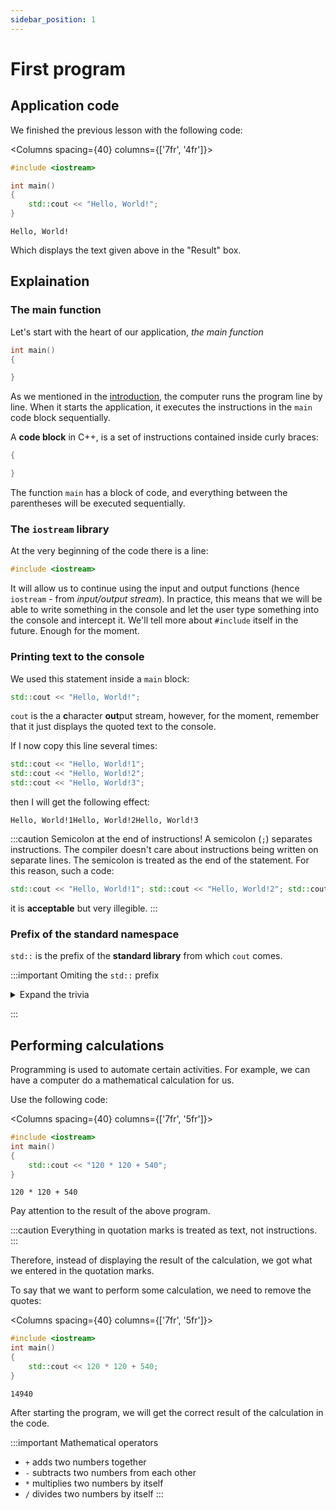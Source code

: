 ```yaml
---
sidebar_position: 1
---
```


# First program


<NotFinished/>

## Application code

We finished the previous lesson with the following code:


<Columns spacing={40} columns={['7fr', '4fr']}>
<div>

```cpp title="main.cpp"
#include <iostream>

int main()
{
	std::cout << "Hello, World!";
}
```

</div>

<div>

```plaintext title="Result (console)"
Hello, World!
```

</div>
</Columns>

Which displays the text given above in the "Result" box.


## Explaination

### The main function

Let's start with the heart of our application, *the main function*

```cpp title="Part of main.cpp"
int main()
{

}
```

As we mentioned in the <a href="../index">introduction</a>, the computer runs the program line by line.
When it starts the application, it executes the instructions in the `main` code block sequentially.

A **code block** in C++, is a set of instructions contained inside curly braces:

```cpp
{

}
```

The function `main` has a block of code, and everything between the parentheses will be executed sequentially.

### The `iostream` library

At the very beginning of the code there is a line:

```cpp
#include <iostream>
```

It will allow us to continue using the input and output functions (hence `iostream` - from *input/output stream*).
In practice, this means that we will be able to write something in the console and let the user type something into the console and intercept it.
We'll tell more about `#include` itself in the future. Enough for the moment.

### Printing text to the console

We used this statement inside a `main` block:

```cpp
std::cout << "Hello, World!";
```

`cout` is the a **c**haracter **out**put stream, however, for the moment,
remember that it just displays the quoted text to the console.

If I now copy this line several times:

```cpp
std::cout << "Hello, World!1";
std::cout << "Hello, World!2";
std::cout << "Hello, World!3";
```

then I will get the following effect:

```
Hello, World!1Hello, World!2Hello, World!3
```

:::caution Semicolon at the end of instructions!
A semicolon (`;`) separates instructions. The compiler doesn't care about instructions being written on separate lines.
The semicolon is treated as the end of the statement. For this reason, such a code:
```cpp
std::cout << "Hello, World!1"; std::cout << "Hello, World!2"; std::cout << "Hello, World!3";
```

it is **acceptable** but very illegible.
:::

### Prefix of the standard namespace

`std::` is the prefix of the **standard library** from which `cout` comes.

:::important Omiting the `std::` prefix

<details>
<summary>Expand the trivia</summary>
<div>

The prefix `std::` can be omitted if we give the appropriate line of code beforehand:

```cpp
#include <iostream>
int main()
{
	using namespace std;
	cout << "Hello, World!";
}
```
However, many experienced programmers recommend writing `std::`.

### For the curious (those more advanced)

The standard library is very extensive, it has a lot of names used.
Using `using namespace std;` unpacks all these names to the global namespace.
which may be surprising if we want to use names like `left`,` right`, `precision`, etc.

Using `using namespace std;` elsewhere than locally inside a function code block
is considered **bad programming practice** and is strongly discouraged.
</div>
</details>

:::

## Performing calculations

Programming is used to automate certain activities.
For example, we can have a computer do a mathematical calculation for us.

Use the following code:

<Columns spacing={40} columns={['7fr', '5fr']}>
<div>

```cpp title="main.cpp"
#include <iostream>
int main()
{
	std::cout << "120 * 120 + 540";
}
```

</div>
<div>

```plaintext title="Result (console)"
120 * 120 + 540
```

</div>
</Columns>

Pay attention to the result of the above program.

:::caution
Everything in quotation marks is treated as text, not instructions.
:::

Therefore, instead of displaying the result of the calculation,
we got what we entered in the quotation marks.

To say that we want to perform some calculation, we need to remove the quotes:

<Columns spacing={40} columns={['7fr', '5fr']}>
<div>

```cpp title="main.cpp"
#include <iostream>
int main()
{
	std::cout << 120 * 120 + 540;
}
```

</div>
<div>

```plaintext title="Result (console)"
14940
```

</div>
</Columns>

After starting the program, we will get the correct result of the calculation in the code.

:::important Mathematical operators
- `+` adds two numbers together
- `-` subtracts two numbers from each other
- `*` multiplies two numbers by itself
- `/` divides two numbers by itself
:::